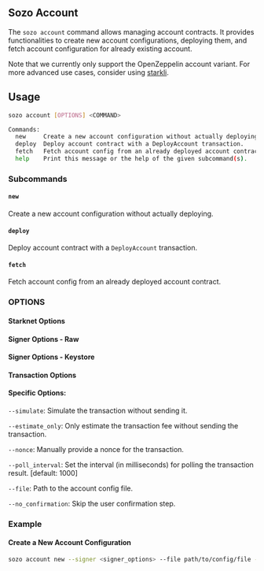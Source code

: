 
## Sozo Account 

The `sozo account` command allows managing account contracts. 
It provides functionalities to create new account configurations, deploying them, and fetch 
account configuration for already existing account.

Note that we currently only support the OpenZeppelin account variant. For more advanced use cases, consider using [starkli](https://book.starkli.rs/accounts).

## Usage

```bash
sozo account [OPTIONS] <COMMAND>

Commands:
  new     Create a new account configuration without actually deploying.
  deploy  Deploy account contract with a DeployAccount transaction.
  fetch   Fetch account config from an already deployed account contract.
  help    Print this message or the help of the given subcommand(s).

```
### Subcommands

#### `new`

Create a new account configuration without actually deploying.

#### `deploy`

Deploy account contract with a `DeployAccount` transaction.

#### `fetch`

Fetch account config from an already deployed account contract.

### OPTIONS

#### Starknet Options

<StarknetOptions/>

#### Signer Options - Raw

<SignerOptionsRaw/>

#### Signer Options - Keystore

<SignerOptionsKeystore/>

#### Transaction Options

<TransactionOptions/>

#### Specific Options:

`--simulate`: Simulate the transaction without sending it.

`--estimate_only`: Only estimate the transaction fee without sending the transaction.

`--nonce`: Manually provide a nonce for the transaction.

`--poll_interval`: Set the interval (in milliseconds) for polling the transaction result. [default: 1000]

`--file`: Path to the account config file.

`--no_confirmation`: Skip the user confirmation step.


### Example

#### Create a New Account Configuration

```sh
sozo account new --signer <signer_options> --file path/to/config/file --force
```


